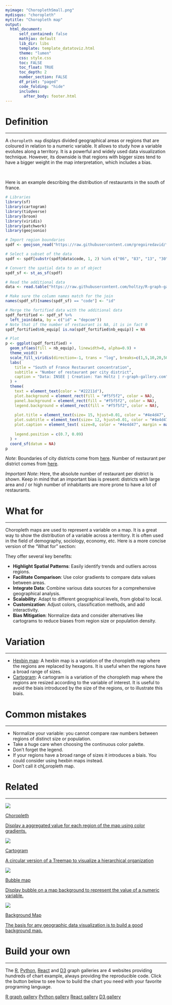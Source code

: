 ```yaml
---
myimage: "ChoroplethSmall.png"
mydisqus: "choropleth"
mytitle: "Choropleth map"
output:
  html_document:
      self_contained: false    
      mathjax: default
      lib_dir: libs
      template: template_datatoviz.html
      theme: "lumen"
      css: style.css
      toc: FALSE
      toc_float: TRUE
      toc_depth: 2
      number_section: FALSE
      df_print: "paged"
      code_folding: "hide"
      includes: 
        after_body: footer.html
---
```



<div class="mycontent">




# Definition {#definition}
***
A `choropleth map` displays divided geographical areas or regions that are coloured in relation to a numeric variable. It allows to study how a variable evolutes along a territory. It is a powerful and widely used data visualization technique. However, its downside is that regions with bigger sizes tend to have a bigger weight in the map interpretation, which includes a bias.

<br>

Here is an example describing the distribution of restaurants in the south of france. 

```r
# Libraries
library(sf)
library(cartogram)
library(tidyverse)
library(broom)
library(viridis)
library(patchwork)
library(geojsonio)

# Import region boundaries
spdf <- geojson_read("https://raw.githubusercontent.com/gregoiredavid/france-geojson/master/communes.geojson",  what = "sp")

# Select a subset of the data
spdf <- spdf[substr(spdf@data$code, 1, 2) %in% c("06", "83", "13", "30", "34", "11", "66"), ]

# Convert the spatial data to an sf object
spdf_sf <- st_as_sf(spdf)

# Read the additional data
data <- read.table("https://raw.githubusercontent.com/holtzy/R-graph-gallery/master/DATA/data_on_french_states.csv", header = TRUE, sep = ";")

# Make sure the column names match for the join
names(spdf_sf)[names(spdf_sf) == "code"] <- "id"

# Merge the fortified data with the additional data
spdf_fortified <- spdf_sf %>%
  left_join(data, by = c("id" = "depcom"))
# Note that if the number of restaurant is NA, it is in fact 0
spdf_fortified$nb_equip[ is.na(spdf_fortified$nb_equip)] = NA

# Plot
p <- ggplot(spdf_fortified) +
  geom_sf(aes(fill = nb_equip), linewidth=0, alpha=0.9) +
  theme_void() +
  scale_fill_viridis(direction=-1, trans = "log", breaks=c(1,5,10,20,50,100), name="Number of restaurant", guide = guide_legend( keyheight = unit(3, units = "mm"), keywidth=unit(12, units = "mm"), label.position = "bottom", title.position = 'top', nrow=1) ) +
  labs(
    title = "South of France Restaurant concentration",
    subtitle = "Number of restaurant per city district", 
    caption = "Data: INSEE | Creation: Yan Holtz | r-graph-gallery.com"
  ) +
  theme(
    text = element_text(color = "#22211d"), 
    plot.background = element_rect(fill = "#f5f5f2", color = NA), 
    panel.background = element_rect(fill = "#f5f5f2", color = NA), 
    legend.background = element_rect(fill = "#f5f5f2", color = NA),
    
    plot.title = element_text(size= 15, hjust=0.01, color = "#4e4d47", margin = margin(b = -0.1, t = 0.4, l = 2, unit = "cm")),
    plot.subtitle = element_text(size= 12, hjust=0.01, color = "#4e4d47", margin = margin(b = -0.1, t = 0.43, l = 2, unit = "cm")),
    plot.caption = element_text( size=8, color = "#4e4d47", margin = margin(b = 0.3, r=-99, unit = "cm") ),
    
    legend.position = c(0.7, 0.09)
  ) +
  coord_sf(datum = NA)
p
```



*Note*: Boundaries of city districts come from [here](https://github.com/gregoiredavid/france-geojson). Number of restaurant per district comes from [here](https://www.insee.fr/fr/statistiques).

*Important Note*: Here, the absolute number of restaurant per district is shown. Keep in mind that an important bias is present: districts with large area and / or high number of inhabitants are more prone to have a lot of restaurants. 




# What for
***

Choropleth maps are used to represent a variable on a map. It is a great way to show the distribution of a variable across a territory. It is often used in the field of demography, sociology, economy, etc.
Here is a more concise version of the "What for" section:

They offer several key benefits:

- **Highlight Spatial Patterns**: Easily identify trends and outliers across regions.
- **Facilitate Comparison**: Use color gradients to compare data values between areas.
- **Integrate Data**: Combine various data sources for a comprehensive geographical analysis.
- **Scalability**: Adapt to different geographical levels, from global to local.
- **Customization**: Adjust colors, classification methods, and add interactivity.
- **Bias Mitigation**: Normalize data and consider alternatives like cartograms to reduce biases from region size or population density.




# Variation {#variation}
***

- [Hexbin map](https://www.data-to-viz.com/graph/hexbinmap.html): A hexbin map is a variation of the choropleth map where the regions are replaced by hexagons. It is useful when the regions have a broad range of sizes.
- [Cartogram](https://www.data-to-viz.com/graph/cartogram.html): A cartogram is a variation of the choropleth map where the regions are resized according to the variable of interest. It is useful to avoid the biais introduced by the size of the regions, or to illustrate this biais.



# Common mistakes {#mistake}
***

- Normalize your variable: you cannot compare raw numbers between regions of distinct size or population.
- Take a huge care when choosing the continuous color palette.
- Don't forget the legend.
- If your regions have a broad range of sizes it introduces a biais. You could consider using hexbin maps instead.
- Don't call it ch<u>L</u>oropleth map.


# Related {#related}
***

<div class="row">
  <div class="col-lg-3 col-md-3 col-sm-3">
  <a href="https://www.data-to-viz.com/graph/choropleth.html" class="btn btn-primary mybtnrelated" style="margin-bottom:4px;white-space: normal !important;">
  <img  src="https://github.com/holtzy/data_to_viz/raw/master/img/section/ChoroplethSmall.png">
  <p class="mytitlerelated">Choropleth</p>
  <p class="mytextrelated">Display a aggregated value for each region of the map using color gradients.</p>
  </a>
  </div>
  <div class="col-lg-3 col-md-3 col-sm-3">
  <a href="https://www.data-to-viz.com/graph/cartogram.html" class="btn btn-primary mybtnrelated" style="margin-bottom:4px;white-space: normal !important;">
  <img  src="https://github.com/holtzy/data_to_viz/raw/master/img/section/CartogramSmall.png">
  <p class="mytitlerelated">Cartogram</p>
  <p class="mytextrelated">A circular version of a Treemap to visualize a hierarchical organization</p>
  </a>
  </div>
  <div class="col-lg-3 col-md-3 col-sm-3">
  <a href="https://www.data-to-viz.com/graph/bubblemap.html" class="btn btn-primary mybtnrelated" style="margin-bottom:4px;white-space: normal !important;">
  <img  src="https://github.com/holtzy/data_to_viz/raw/master/img/section/BubbleMapSmall.png">
  <p class="mytitlerelated">Bubble map</p>
  <p class="mytextrelated">Display bubble on a map background to represent the value of a numeric variable.</p>
  </a>
  </div>
  <div class="col-lg-3 col-md-3 col-sm-3">
  <a href="https://www.data-to-viz.com/graph/map.html" class="btn btn-primary mybtnrelated" style="margin-bottom:4px;white-space: normal !important;">
  <img  src="https://github.com/holtzy/data_to_viz/raw/master/img/section/MapSmall.png">
  <p class="mytitlerelated">Background Map</p>
  <p class="mytextrelated">The basis for any geographic data visualization is to build a good background map.</p>
  </a>
  </div>
</div>



# Build your own {#code}
***

The [R](https://r-graph-gallery.com/choropleth-map.html), [Python](https:/python-graph-gallery.com/choropleth-map/), [React](https://www.react-graph-gallery.com/choropleth-map) and [D3](https://d3-graph-gallery.com/choropleth.html) graph galleries are 4 websites providing hundreds of chart example, always providing the reproducible code. Click the button below to see how to build the chart you need with your favorite programing language.

<p>
<a href="https://r-graph-gallery.com/choropleth-map.html" class="btn btn-primary">R graph gallery</a>
<a href="https://python-graph-gallery.com/choropleth-map/" class="btn btn-primary">Python gallery</a>
<a href="https://www.react-graph-gallery.com/choropleth-map" class="btn btn-primary">React gallery</a>
<a href="https://d3-graph-gallery.com/choropleth.html" class="btn btn-primary">D3 gallery</a>
</p>




</div>

